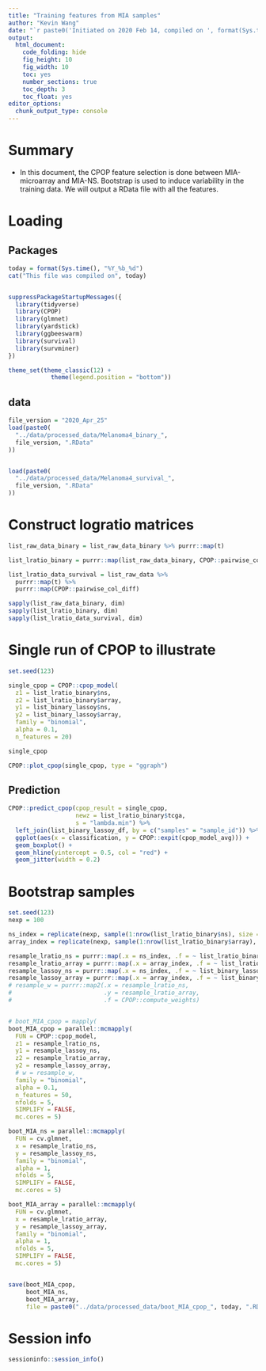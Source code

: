 ```yaml
---
title: "Training features from MIA samples"
author: "Kevin Wang"
date: "`r paste0('Initiated on 2020 Feb 14, compiled on ', format(Sys.time(), '%Y %b %d'))`"
output:
  html_document:
    code_folding: hide
    fig_height: 10
    fig_width: 10
    toc: yes
    number_sections: true
    toc_depth: 3
    toc_float: yes
editor_options: 
  chunk_output_type: console
---
```


# Summary

+ In this document, the CPOP feature selection is done between MIA-microarray and MIA-NS. Bootstrap is used to induce variability in the training data. We will output a RData file with all the features. 


# Loading 

## Packages

```r
today = format(Sys.time(), "%Y_%b_%d")
cat("This file was compiled on", today)


suppressPackageStartupMessages({
  library(tidyverse)
  library(CPOP)
  library(glmnet)
  library(yardstick)
  library(ggbeeswarm)
  library(survival)
  library(survminer)
})

theme_set(theme_classic(12) +
            theme(legend.position = "bottom"))
```


## data

```r
file_version = "2020_Apr_25"
load(paste0(
  "../data/processed_data/Melanoma4_binary_",
  file_version, ".RData"
))


load(paste0(
  "../data/processed_data/Melanoma4_survival_",
  file_version, ".RData"
))
```

# Construct logratio matrices
```r
list_raw_data_binary = list_raw_data_binary %>% purrr::map(t)

list_lratio_binary = purrr::map(list_raw_data_binary, CPOP::pairwise_col_diff)

list_lratio_data_survival = list_raw_data %>%
  purrr::map(t) %>%
  purrr::map(CPOP::pairwise_col_diff)

sapply(list_raw_data_binary, dim)
sapply(list_lratio_binary, dim)
sapply(list_lratio_data_survival, dim)
```


# Single run of CPOP to illustrate 

```r
set.seed(123)

single_cpop = CPOP::cpop_model(
  z1 = list_lratio_binary$ns,
  z2 = list_lratio_binary$array,
  y1 = list_binary_lassoy$ns,
  y2 = list_binary_lassoy$array,
  family = "binomial",
  alpha = 0.1,
  n_features = 20)

single_cpop

CPOP::plot_cpop(single_cpop, type = "ggraph")
```

## Prediction
```r
CPOP::predict_cpop(cpop_result = single_cpop,
                   newz = list_lratio_binary$tcga,
                   s = "lambda.min") %>% 
  left_join(list_binary_lassoy_df, by = c("samples" = "sample_id")) %>% 
  ggplot(aes(x = classification, y = CPOP::expit(cpop_model_avg))) +
  geom_boxplot() +
  geom_hline(yintercept = 0.5, col = "red") +
  geom_jitter(width = 0.2)
```



# Bootstrap samples
```r
set.seed(123)
nexp = 100

ns_index = replicate(nexp, sample(1:nrow(list_lratio_binary$ns), size = 100, replace = TRUE), simplify = FALSE)
array_index = replicate(nexp, sample(1:nrow(list_lratio_binary$array), size = 100, replace = TRUE), simplify = FALSE)

resample_lratio_ns = purrr::map(.x = ns_index, .f = ~ list_lratio_binary$ns[.x,])
resample_lratio_array = purrr::map(.x = array_index, .f = ~ list_lratio_binary$array[.x,])
resample_lassoy_ns = purrr::map(.x = ns_index, .f = ~ list_binary_lassoy$ns[.x])
resample_lassoy_array = purrr::map(.x = array_index, .f = ~ list_binary_lassoy$array[.x])
# resample_w = purrr::map2(.x = resample_lratio_ns, 
#                          .y = resample_lratio_array,
#                          .f = CPOP::compute_weights)


# boot_MIA_cpop = mapply(
boot_MIA_cpop = parallel::mcmapply(
  FUN = CPOP::cpop_model,
  z1 = resample_lratio_ns,
  y1 = resample_lassoy_ns, 
  z2 = resample_lratio_array, 
  y2 = resample_lassoy_array, 
  # w = resample_w,
  family = "binomial",
  alpha = 0.1,
  n_features = 50, 
  nfolds = 5,
  SIMPLIFY = FALSE,
  mc.cores = 5)

boot_MIA_ns = parallel::mcmapply(
  FUN = cv.glmnet,
  x = resample_lratio_ns,
  y = resample_lassoy_ns, 
  family = "binomial",
  alpha = 1,
  nfolds = 5,
  SIMPLIFY = FALSE,
  mc.cores = 5)

boot_MIA_array = parallel::mcmapply(
  FUN = cv.glmnet,
  x = resample_lratio_array,
  y = resample_lassoy_array, 
  family = "binomial",
  alpha = 1,
  nfolds = 5,
  SIMPLIFY = FALSE,
  mc.cores = 5)


save(boot_MIA_cpop,
     boot_MIA_ns,
     boot_MIA_array,
     file = paste0("../data/processed_data/boot_MIA_cpop_", today, ".RData"))
```

# Session info 
```r
sessioninfo::session_info()
```

